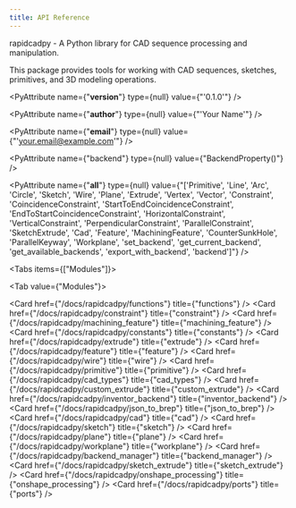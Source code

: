 ```yaml
---
title: API Reference
---
```


rapidcadpy - A Python library for CAD sequence processing and manipulation.

This package provides tools for working with CAD sequences, sketches, primitives,
and 3D modeling operations.

<PyAttribute name={"__version__"} type={null} value={"'0.1.0'"} />

<PyAttribute name={"__author__"} type={null} value={"'Your Name'"} />

<PyAttribute name={"__email__"} type={null} value={"'your.email@example.com'"} />

<PyAttribute name={"backend"} type={null} value={"BackendProperty()"} />

<PyAttribute name={"__all__"} type={null} value={"['Primitive', 'Line', 'Arc', 'Circle', 'Sketch', 'Wire', 'Plane', 'Extrude', 'Vertex', 'Vector', 'Constraint', 'CoincidenceConstraint', 'StartToEndCoincidenceConstraint', 'EndToStartCoincidenceConstraint', 'HorizontalConstraint', 'VerticalConstraint', 'PerpendicularConstraint', 'ParallelConstraint', 'SketchExtrude', 'Cad', 'Feature', 'MachiningFeature', 'CounterSunkHole', 'ParallelKeyway', 'Workplane', 'set_backend', 'get_current_backend', 'get_available_backends', 'export_with_backend', 'backend']"} />

<Tabs items={["Modules"]}>

<Tab value={"Modules"}>

<Cards >

<Card href={"/docs/rapidcadpy/functions"} title={"functions"} />
<Card href={"/docs/rapidcadpy/constraint"} title={"constraint"} />
<Card href={"/docs/rapidcadpy/machining_feature"} title={"machining_feature"} />
<Card href={"/docs/rapidcadpy/constants"} title={"constants"} />
<Card href={"/docs/rapidcadpy/extrude"} title={"extrude"} />
<Card href={"/docs/rapidcadpy/feature"} title={"feature"} />
<Card href={"/docs/rapidcadpy/wire"} title={"wire"} />
<Card href={"/docs/rapidcadpy/primitive"} title={"primitive"} />
<Card href={"/docs/rapidcadpy/cad_types"} title={"cad_types"} />
<Card href={"/docs/rapidcadpy/custom_extrude"} title={"custom_extrude"} />
<Card href={"/docs/rapidcadpy/inventor_backend"} title={"inventor_backend"} />
<Card href={"/docs/rapidcadpy/json_to_brep"} title={"json_to_brep"} />
<Card href={"/docs/rapidcadpy/cad"} title={"cad"} />
<Card href={"/docs/rapidcadpy/sketch"} title={"sketch"} />
<Card href={"/docs/rapidcadpy/plane"} title={"plane"} />
<Card href={"/docs/rapidcadpy/workplane"} title={"workplane"} />
<Card href={"/docs/rapidcadpy/backend_manager"} title={"backend_manager"} />
<Card href={"/docs/rapidcadpy/sketch_extrude"} title={"sketch_extrude"} />
<Card href={"/docs/rapidcadpy/onshape_processing"} title={"onshape_processing"} />
<Card href={"/docs/rapidcadpy/ports"} title={"ports"} />

</Cards>

</Tab>

</Tabs>
